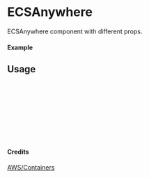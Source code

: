 
<Meta of={ECSAnywhere} title="AWS/Containers/ECSAnywhere" />

# ECSAnywhere

ECSAnywhere component with different props.

#### Example

<Canvas of={ECSAnywhere.Primary} />

## Usage

```ts
import { ECSAnywhere } from "yadl-ui";

const Example = () => {
  return (
      <ECSAnywhere />
  );
};

export default Example;
```

#### Credits
[AWS/Containers](https://aws-icons.com/)
